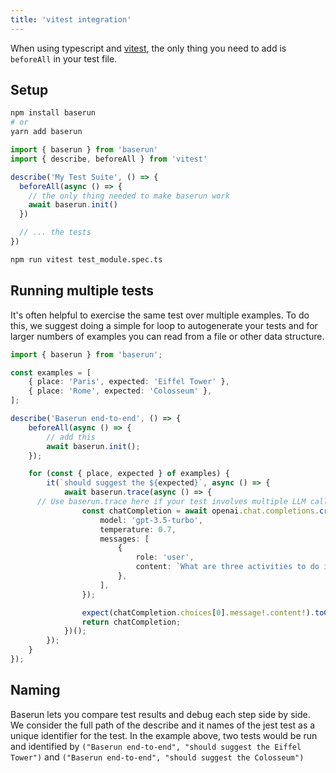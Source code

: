 ```yaml
---
title: 'vitest integration'
---
```


When using typescript and [vitest](https://vitest.dev/), the only thing you need to add is `beforeAll` in your test file.

## Setup

```bash
npm install baserun
# or
yarn add baserun
```

```typescript test_module.spec.ts
import { baserun } from 'baserun'
import { describe, beforeAll } from 'vitest'

describe('My Test Suite', () => {
  beforeAll(async () => {
    // the only thing needed to make baserun work
    await baserun.init()
  })

  // ... the tests
})
```

```bash
npm run vitest test_module.spec.ts
```

## Running multiple tests

It's often helpful to exercise the same test over multiple examples. To do this, we suggest doing a simple for loop to autogenerate your tests and for larger numbers of examples you can read from a file or other data structure.

```typescript typescript
import { baserun } from 'baserun';

const examples = [
	{ place: 'Paris', expected: 'Eiffel Tower' },
	{ place: 'Rome', expected: 'Colosseum' },
];

describe('Baserun end-to-end', () => {
	beforeAll(async () => {
		// add this
		await baserun.init();
	});

	for (const { place, expected } of examples) {
		it(`should suggest the ${expected}`, async () => {
			await baserun.trace(async () => {
      // Use baserun.trace here if your test involves multiple LLM calls or if you want to include any custom logs
				const chatCompletion = await openai.chat.completions.create({
					model: 'gpt-3.5-turbo',
					temperature: 0.7,
					messages: [
						{
							role: 'user',
							content: `What are three activities to do in ${place}?`,
						},
					],
				});

				expect(chatCompletion.choices[0].message!.content!).toContain(expected);
				return chatCompletion;
			})();
		});
	}
});
```

## Naming

Baserun lets you compare test results and debug each step side by side. We consider the full path of the describe and it names of the jest test as a unique identifier for the test. In the example above, two tests would be run and identified by `("Baserun end-to-end", "should suggest the Eiffel Tower")` and `("Baserun end-to-end", "should suggest the Colosseum")`
